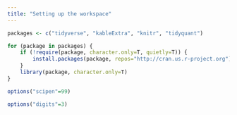 ```yaml
---
title: "Setting up the workspace"
---
```



```r
packages <- c("tidyverse", "kableExtra", "knitr", "tidyquant")

for (package in packages) {
    if (!require(package, character.only=T, quietly=T)) {
        install.packages(package, repos="http://cran.us.r-project.org")
    }
    library(package, character.only=T)
}
```



```r
options("scipen"=99)
```



```r
options("digits"=3)
```

